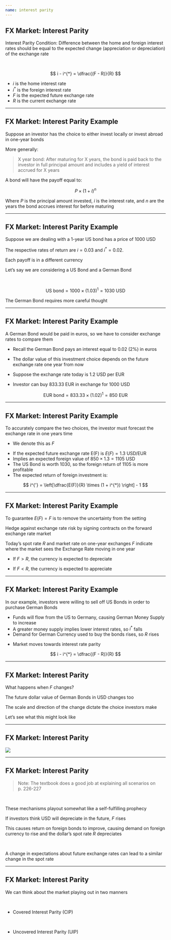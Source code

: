 ```yaml
---
name: interest parity
---
```


## FX Market: Interest Parity

[Interest Parity Condition:]{.hp} 
Difference between the home and foreign interest rates should be equal to the expected change (appreciation or depreciation) of the exchange rate

<br>

::: {.fragment}
$$
    i - i^{*} = \dfrac{(F - R)}{R}
$$

- $i$ is the home interest rate
- $i^{*}$ is the foreign interest rate
- $F$ is the [expected future exchange rate]{.h}
- $R$ is the current exchange rate
:::

---

## FX Market: Interest Parity Example

Suppose an investor has the choice to either [invest locally]{.h} or [invest abroad]{.hi} in one-year bonds

More generally:

> [X year bond:]{.h} 
After maturing for X years, the bond is paid back to the investor in full principal amount and includes a yield of interest accrued for X years

::: {.fragment}
A bond will have the payoff equal to:

$$
    P \times (1 + i)^{n}
$$

Where $P$ is the principal amount invested, $i$ is the interest rate, and $n$ are the years the bond accrues interest for before maturing
:::

---

## FX Market: Interest Parity Example

Suppose we are dealing with a 1-year [US]{.h} bond has a price of 1000 USD

The respective rates of return are $i = 0.03$ and $i^{*} = 0.02$.

Each payoff is in a different currency

Let's say we are considering a [US Bond]{.h} and a [German Bond]{.hi}

<br>

::: {.fragment}
$$
    \text{US bond} = 1000 \times (1.03)^{1} = 1030 \text{ USD}
$$
:::

::: {.fragment .align-center}
[The German Bond requires more careful thought]{.hp}
:::

---

## FX Market: Interest Parity Example

A [German Bond]{.hi} would be paid in [euros]{.hi}, so we have to consider exchange rates to compare them

::: {.incremental}
- Recall the [German Bond]{.hi} pays an interest equal to 0.02 (2%) [in euros]{.hi}

- The [dollar value]{.h} of this investment choice depends on the [future exchange rate one year from now]{.hp}

- Suppose the exchange rate today is [1.2 USD per EUR]{.h}

- Investor can buy [833.33 EUR]{.hi} in exchange for [1000 USD]{.h}
:::

::: {.fragment}
$$
    \text{EUR bond} = 833.33 \times (1.02)^{1} = 850 \text{ EUR}
$$
:::

---

## FX Market: Interest Parity Example

To accurately compare the two choices, the investor must [forecast the exchange rate]{.hp} in one years time

- We denote this as $F$

::: {.incremental}
- If the [expected future exchange rate E(F)]{.hp} is $E(F) = 1.3 \text{ USD/EUR}$ 
- Implies an [expected foreign value]{.hp} of $850 \times 1.3 = 1105 \text{ USD}$
- The [US Bond]{.h} is worth $1030$, so the foreign return of $1105$ is more profitable
- The expected return of foreign investment is:

::: {.fragment}
$$
    i^{'} = \left[\dfrac{E(F)}{R} \times (1 + i^{*}) \right] - 1
$$
:::

:::

---

## FX Market: Interest Parity Example

To guarantee $E(F) = F$ is to [remove the uncertainty]{.hp} from the setting

::: {.fragment}
Hedge against exchange rate risk by signing contracts on the [forward exchange rate market]{.hp}
:::

::: {.fragment}
Today's [spot rate]{.h} $R$ and market rate on one-year exchanges $F$ indicate where the market sees the Exchange Rate moving in one year
:::

::: {.incremental}
- If $F > R$, the currency is [expected to depreciate]{.hp}

- If $F < R$, the currency is [expected to appreciate]{.hp}
:::

---

## FX Market: Interest Parity Example

In our example, investors were willing to sell off [US Bonds]{.h} in order to purchase [German Bonds]{.hi}

::: {.incremental}
- Funds will flow from the [US]{.h} to [Germany]{.hi}, causing [German Money Supply]{.hi} to increase
- A greater money supply implies lower interest rates, so $i^{*}$ falls
- Demand for [German Currency]{.hi} used to buy the bonds rises, so $R$ rises
:::

::: {.fragment}
- Market moves towards [interest rate parity]{.hp}

$$
    i - i^{*} = \dfrac{(F - R)}{R}
$$
:::

---

## FX Market: Interest Parity

What happens when $F$ changes?

::: {.fragment}
The future dollar value of [German Bonds]{.hi} in [USD]{.h} changes too

The scale and direction of the change dictate the choice investors make

Let's see what this might look like
:::

---

## FX Market: Interest Parity

![](images/change-in-forecast-table.png){fig-align="center"}

---

## FX Market: Interest Parity

> [Note: The textbook does a good job at explaining all scenarios on p. 226-227]{.note .h .small}

<br>

::: {.fragment}
These mechanisms playout somewhat like a [self-fulfilling prophecy]{.hp}

If investors think [USD]{.h} will depreciate in the future, $F$ rises

This causes return on foreign bonds to improve, causing demand on foreign currency to rise and the dollar's spot rate $R$ depreciates
:::

<br>

::: {.fragment .align-center}
[A change in expectations about future exchange rates can lead to a similar change in the spot rate]{.hp}
:::

---

## FX Market: Interest Parity

We can think about the market playing out in two manners

<br>

- [Covered Interest Parity (CIP)]{.h}

<br>

- [Uncovered Interest Parity (UIP)]{.h}